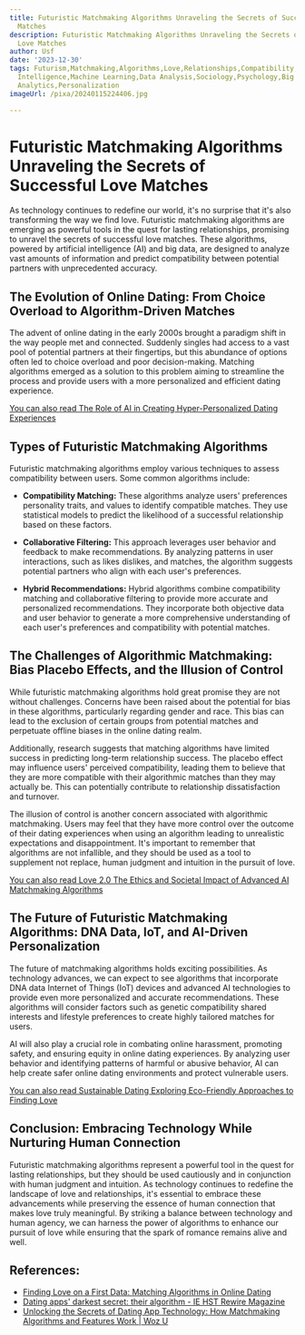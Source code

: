 ```yaml
---
title: Futuristic Matchmaking Algorithms Unraveling the Secrets of Successful Love
  Matches
description: Futuristic Matchmaking Algorithms Unraveling the Secrets of Successful
  Love Matches
author: Usf
date: '2023-12-30'
tags: Futurism,Matchmaking,Algorithms,Love,Relationships,Compatibility,Artificial
  Intelligence,Machine Learning,Data Analysis,Sociology,Psychology,Big Data,Predictive
  Analytics,Personalization
imageUrl: /pixa/20240115224406.jpg

---
```

# **Futuristic Matchmaking Algorithms Unraveling the Secrets of Successful  Love Matches**

As technology  continues to redefine our world, it's no surprise that it's  also transforming the way we  find love. Futuristic matchmaking algorithms are emerging as powerful tools in the  quest for lasting relationships, promising to unravel  the secrets of successful love matches. These  algorithms, powered by artificial intelligence  (AI)  and big data, are designed  to  analyze vast  amounts of information and predict compatibility  between potential partners with unprecedented accuracy.

## **The Evolution  of Online Dating: From Choice Overload to  Algorithm-Driven Matches**

The advent of online dating in the early  2000s brought a paradigm shift in the way people met and connected. Suddenly singles  had access to a vast pool  of potential partners at their fingertips, but this abundance of options often led to choice overload and poor decision-making. Matching algorithms  emerged as  a solution to this problem aiming to streamline the process  and provide users with a more personalized and efficient dating  experience.

[You can also read The Role of AI in Creating Hyper-Personalized Dating  Experiences](The%20Role%20of%20AI%20in%20Creating%20Hyper-Personalized%20Dating%20Experiences)


## **Types of Futuristic Matchmaking Algorithms**

Futuristic  matchmaking algorithms employ various techniques  to  assess compatibility between users. Some common algorithms include:

- **Compatibility Matching:** These algorithms analyze users' preferences personality traits, and values to identify  compatible matches. They use statistical models to predict the likelihood of a successful relationship based on these factors.

- **Collaborative Filtering:** This approach leverages user behavior and  feedback to  make recommendations. By analyzing  patterns  in  user interactions, such as likes dislikes, and matches,  the algorithm suggests potential partners who align with each user's preferences.

- **Hybrid Recommendations:** Hybrid algorithms combine compatibility matching and  collaborative filtering to provide more accurate and personalized  recommendations. They incorporate both  objective data and user behavior to generate a more comprehensive understanding of each  user's preferences  and compatibility with potential matches.

## **The Challenges of Algorithmic Matchmaking: Bias Placebo Effects, and the Illusion of Control**

While futuristic  matchmaking algorithms hold great promise they are not without challenges. Concerns have been raised about the potential  for bias in  these algorithms, particularly regarding gender and race. This bias can lead to the exclusion of certain groups from potential matches and perpetuate offline biases in the online  dating realm.

Additionally, research suggests that matching algorithms have limited success in predicting  long-term relationship success. The placebo  effect  may influence users' perceived compatibility, leading  them to believe that they are more compatible with their algorithmic matches than they may actually be. This can potentially contribute to relationship dissatisfaction and turnover.

The illusion of control  is another concern associated with algorithmic matchmaking. Users may feel that  they have more control over the outcome of their dating experiences when using an algorithm leading to  unrealistic expectations and disappointment. It's important to remember that algorithms are not infallible, and they should be used as a tool to supplement not replace, human judgment and intuition  in the pursuit of love.

[You can also read Love 2.0 The Ethics  and Societal Impact of Advanced AI Matchmaking Algorithms](Love%202.0%20The%20Ethics%20and%20Societal%20Impact%20of%20Advanced%20AI%20Matchmaking%20Algorithms)


##  **The Future  of Futuristic Matchmaking Algorithms: DNA Data, IoT, and AI-Driven Personalization**

The future of matchmaking algorithms holds exciting possibilities. As technology advances, we can expect to see algorithms that incorporate DNA data Internet of Things (IoT) devices and  advanced  AI technologies to  provide even more personalized and  accurate recommendations. These algorithms will consider factors such as genetic compatibility  shared interests and  lifestyle preferences to create highly tailored matches for users.

AI will also play  a crucial  role  in combating online harassment, promoting safety, and ensuring equity in online  dating experiences. By analyzing user behavior  and identifying patterns of harmful or abusive behavior,  AI can help create safer online dating environments and protect vulnerable users.

[You can also read Sustainable Dating Exploring Eco-Friendly Approaches to Finding Love](Sustainable%20Dating%20Exploring%20Eco-Friendly%20Approaches%20to%20Finding%20Love)


## **Conclusion: Embracing Technology While Nurturing Human Connection**

Futuristic matchmaking algorithms represent a powerful tool in the quest  for lasting relationships, but they should be used cautiously and in conjunction with human judgment and intuition. As  technology continues to  redefine the landscape of love and relationships, it's essential to embrace these advancements while preserving the essence of human connection that makes love truly meaningful.  By striking a balance between technology and human agency, we can harness  the power of algorithms to enhance our pursuit of love while ensuring that the spark of romance remains alive and well.

## References:
- [Finding Love on a First Data: Matching Algorithms in Online Dating](https://hdsr.mitpress.mit.edu/pub/i4eb4e8b)
- [Dating apps' darkest secret: their algorithm - IE HST Rewire Magazine](https://rewire.ie.edu/dating-apps-darkest-secret-algorithm/)
- [Unlocking the Secrets of Dating App Technology: How Matchmaking Algorithms and Features Work | Woz U](https://woz-u.com/blog/unlocking-the-secrets-of-dating-app-technology-how-matchmaking-algorithms-and-features-work/)
